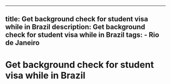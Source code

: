 ---
  title: Get background check for student visa while in Brazil
  description: Get background check for student visa while in Brazil
  tags:
    - Rio de Janeiro
  ---
  # Get background check for student visa while in Brazil
  